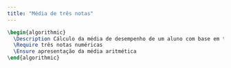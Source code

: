 ```yaml
---
title: "Média de três notas"
---
```


```latex {.pseudocode}
\begin{algorithmic}
  \Description Cálculo da média de desempenho de um aluno com base em três notas fornecidas
  \Require três notas numéricas
  \Ensure apresentação da média aritmética
\end{algorithmic}
```
